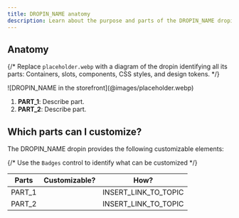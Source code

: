 ```yaml
---
title: DROPIN_NAME anatomy
description: Learn about the purpose and parts of the DROPIN_NAME dropin.
---
```



## Anatomy

{/* Replace `placeholder.webp` with a diagram of the dropin identifying all its parts: Containers, slots, components, CSS styles, and design tokens. */}

<Diagram caption="[DROPIN_NAME position]">
  ![DROPIN_NAME in the storefront](@images/placeholder.webp)
</Diagram>

<Callouts columnCount="1">

1. **PART_1**: Describe part.
1. **PART_2**: Describe part.

</Callouts>

## Which parts can I customize?

The DROPIN_NAME dropin provides the following customizable elements:

{/* Use the `Badges` control to identify what can be customized */}

| Parts  | Customizable?                          | How?                 |
| ------ | -------------------------------------- | -------------------- |
| PART_1 | <Badge text="Yes" variant="success" /> | INSERT_LINK_TO_TOPIC |
| PART_2 | <Badge text="No" variant="danger" />   | INSERT_LINK_TO_TOPIC |
